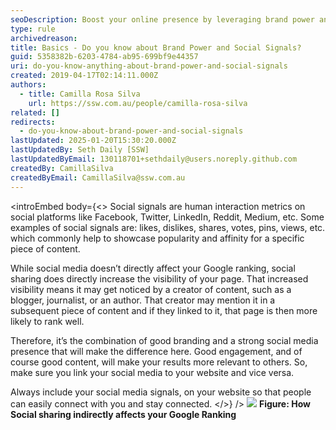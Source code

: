 ```yaml
---
seoDescription: Boost your online presence by leveraging brand power and social signals, increasing website visibility and driving organic rankings through strategic social media engagement and linking.
type: rule
archivedreason:
title: Basics - Do you know about Brand Power and Social Signals?
guid: 5358382b-6203-4784-ab95-699bf9e44357
uri: do-you-know-anything-about-brand-power-and-social-signals
created: 2019-04-17T02:14:11.000Z
authors:
  - title: Camilla Rosa Silva
    url: https://ssw.com.au/people/camilla-rosa-silva
related: []
redirects:
  - do-you-know-about-brand-power-and-social-signals
lastUpdated: 2025-01-20T15:30:20.000Z
lastUpdatedBy: Seth Daily [SSW]
lastUpdatedByEmail: 130118701+sethdaily@users.noreply.github.com
createdBy: CamillaSilva
createdByEmail: CamillaSilva@ssw.com.au
---
```


<introEmbed
  body={<>
Social signals are human interaction metrics on social platforms like Facebook, Twitter, LinkedIn, Reddit, Medium, etc. Some examples of social signals are: likes, dislikes, shares, votes, pins, views, etc. which commonly help to showcase popularity and affinity for a specific piece of content.

While social media doesn’t directly affect your Google ranking, social sharing does directly increase the visibility of your page. That increased visibility means it may get noticed by a creator of content, such as a blogger, journalist, or an author. That creator may mention it in a subsequent piece of content and if they linked to it, that page is then more likely to rank well.

Therefore, it’s the combination of good branding and a strong social media presence that will make the difference here. Good engagement, and of course good content, will make your results more relevant to others. So, make sure you link your social media to your website and vice versa.

Always include your social media signals, on your website so that people can easily connect with you and stay connected.
  </>}
/>
![](/uploads/rules/do-you-know-anything-about-brand-power-and-social-signals/sharing.png) **Figure: How Social sharing indirectly affects your Google Ranking**
